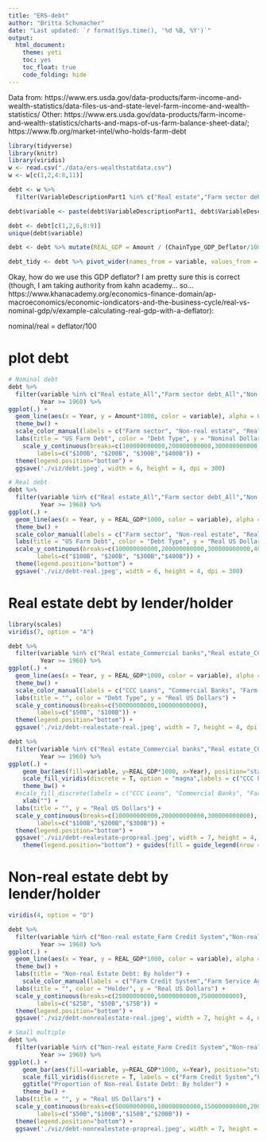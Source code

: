 ```yaml
---
title: "ERS-debt"
author: "Britta Schumacher"
date: "Last updated: `r format(Sys.time(), '%d %B, %Y')`"
output: 
  html_document:
    theme: yeti
    toc: yes
    toc_float: true
    code_folding: hide
---
```


Data from: https://www.ers.usda.gov/data-products/farm-income-and-wealth-statistics/data-files-us-and-state-level-farm-income-and-wealth-statistics/
Other: https://www.ers.usda.gov/data-products/farm-income-and-wealth-statistics/charts-and-maps-of-us-farm-balance-sheet-data/; https://www.fb.org/market-intel/who-holds-farm-debt

```r
library(tidyverse)
library(knitr)
library(viridis)
w <- read.csv("./data/ers-wealthstatdata.csv")
w <- w[c(1,2,4:8,11)]

debt <- w %>% 
  filter(VariableDescriptionPart1 %in% c("Real estate","Farm sector debt","Non-real estate"))

debt$variable <- paste(debt$VariableDescriptionPart1, debt$VariableDescriptionPart2, sep="_")

debt <- debt[c(1,2,6,8:9)]
unique(debt$variable)

debt <- debt %>% mutate(REAL_GDP = Amount / (ChainType_GDP_Deflator/100))

debt_tidy <- debt %>% pivot_wider(names_from = variable, values_from = Amount)

```

Okay, how do we use this GDP deflator? I am pretty sure this is correct (though, I am taking authority from kahn academy... so... https://www.khanacademy.org/economics-finance-domain/ap-macroeconomics/economic-iondicators-and-the-business-cycle/real-vs-nominal-gdp/v/example-calculating-real-gdp-with-a-deflator):

nominal/real = deflator/100

# plot debt
```r

# Nominal debt
debt %>%
  filter(variable %in% c("Real estate_All","Farm sector debt_All","Non-real estate_All"),
         Year >= 1960) %>%
ggplot(.) +
  geom_line(aes(x = Year, y = Amount*1000, color = variable), alpha = 0.8) +
  theme_bw() +
  scale_color_manual(labels = c("Farm sector", "Non-real estate", "Real estate"), values = c("red", "blue","green4")) +
  labs(title = "US Farm Debt", color = "Debt Type", y = "Nominal Dollars") +
    scale_y_continuous(breaks=c(100000000000,200000000000,300000000000,400000000000),
        labels=c("$100B", "$200B", "$300B","$400B")) +
  theme(legend.position="bottom") +
  ggsave('./viz/debt.jpeg', width = 6, height = 4, dpi = 300)

# Real debt
debt %>%
  filter(variable %in% c("Real estate_All","Farm sector debt_All","Non-real estate_All"),
         Year >= 1960) %>%
ggplot(.) +
  geom_line(aes(x = Year, y = REAL_GDP*1000, color = variable), alpha = 0.8) +
  theme_bw() +
  scale_color_manual(labels = c("Farm sector", "Non-real estate", "Real estate"), values = c("red", "blue","green4")) +
  labs(title = "US Farm Debt", color = "Debt Type", y = "Real US Dollars") +
  scale_y_continuous(breaks=c(100000000000,200000000000,300000000000,400000000000),
        labels=c("$100B", "$200B", "$300B","$400B")) +
  theme(legend.position="bottom") +
  ggsave('./viz/debt-real.jpeg', width = 6, height = 4, dpi = 300)
```

# Real estate debt by lender/holder
```r
library(scales)
viridis(7, option = "A")

debt %>%
  filter(variable %in% c("Real estate_Commercial banks","Real estate_CCC storage and drying loans","Real estate_Farm Credit System","Real estate_Farm Service Agency","Real estate_Farmer Mac","Real estate_Individuals and others","Real estate_Life insurance companies"),
         Year >= 1960) %>%
ggplot(.) +
  geom_line(aes(x = Year, y = REAL_GDP*1000, color = variable), alpha = 0.8) +
  theme_bw() +
  scale_color_manual(labels = c("CCC Loans", "Commercial Banks", "Farm Credit System","Farm Service Agency","Farmer Mac","Individuals & Others", "Life Insurance"), values = c("#000004FF", "#2D1160FF", "#721F81FF", "#B63679FF", "#F1605DFF", "#FEAF77FF", "#FCFDBFFF")) +
  labs(title = "", color = "Debt Type", y = "Real US Dollars") +
  scale_y_continuous(breaks=c(50000000000,100000000000),
        labels=c("$50B", "$100B")) +
  theme(legend.position="bottom") +
  ggsave('./viz/debt-realestate-real.jpeg', width = 7, height = 4, dpi = 300)

debt %>%
  filter(variable %in% c("Real estate_Commercial banks","Real estate_CCC storage and drying loans","Real estate_Farm Credit System","Real estate_Farm Service Agency","Real estate_Farmer Mac","Real estate_Individuals and others","Real estate_Life insurance companies"),
         Year >= 1960) %>%
ggplot(.) +
    geom_bar(aes(fill=variable, y=REAL_GDP*1000, x=Year), position="stack", stat="identity") +
    scale_fill_viridis(discrete = T, option = "magma",labels = c("CCC Loans", "Commercial Banks", "Farm Credit System","Farm Service Agency","Farmer Mac","Individuals & Others", "Life Insurance"),name="Holder") +
    theme_bw() +
  #scale_fill_discrete(labels = c("CCC Loans", "Commercial Banks", "Farm Credit System","Farm Service Agency","Farmer Mac","Individuals & Others", "Life Insurance"), values = c("#000004FF", "#2D1160FF", "#721F81FF", "#B63679FF", "#F1605DFF", "#FEAF77FF", "#FCFDBFFF")) +
    xlab("") +
  labs(title = "", y = "Real US Dollars") +
  scale_y_continuous(breaks=c(100000000000,200000000000,300000000000),
        labels=c("$100B","$200B","$300B")) +
  theme(legend.position="bottom") +
  ggsave('./viz/debt-realestate-propreal.jpeg', width = 7, height = 4, dpi = 300) +
    theme(legend.position="bottom") + guides(fill = guide_legend(nrow = 2))
```

# Non-real estate debt by lender/holder
```r
viridis(4, option = "D")

debt %>%
  filter(variable %in% c("Non-real estate_Farm Credit System","Non-real estate_Farm Service Agency","Non-real estate_Individuals and others","Non-real estate_Commerical banks"),
         Year >= 1960) %>%
ggplot(.) +
  geom_line(aes(x = Year, y = REAL_GDP*1000, color = variable), alpha = 0.8) +
  theme_bw() +
  labs(title = "Non-real Estate Debt: By holder") +
    scale_color_manual(labels = c("Farm Credit System","Farm Service Agency","Individuals & Others", "Commercial Banks"), values = c("#440154FF", "#31688EFF", "#35B779FF", "#FDE725FF")) +
  labs(title = "", color = "Holder", y = "Real US Dollars") +
  scale_y_continuous(breaks=c(25000000000,50000000000,75000000000),
        labels=c("$25B", "$50B","$75B")) +
  theme(legend.position="bottom") + 
  ggsave('./viz/debt-nonrealestate-real.jpeg', width = 7, height = 4, dpi = 300)

# Small multiple
debt %>%
  filter(variable %in% c("Non-real estate_Farm Credit System","Non-real estate_Farm Service Agency","Non-real estate_Individuals and others","Non-real estate_Commerical banks"),
         Year >= 1960) %>%
ggplot(.) +
    geom_bar(aes(fill=variable, y=REAL_GDP*1000, x=Year), position="stack", stat="identity") +
    scale_fill_viridis(discrete = T, labels = c("Farm Credit System","Farm Service Agency","Individuals & Others", "Commercial Banks"), name = "Holder") +
    ggtitle("Proportion of Non-real Estate Debt: By holder") +
    theme_bw() +
  labs(title = "", y = "Real US Dollars") +
  scale_y_continuous(breaks=c(50000000000,100000000000,150000000000,200000000000),
        labels=c("$50B","$100B","$150B","$200B")) +
  theme(legend.position="bottom") + 
  ggsave('./viz/debt-nonrealestate-propreal.jpeg', width = 7, height = 4, dpi = 300)
```

